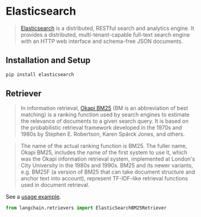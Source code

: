 # Elasticsearch

>[Elasticsearch](https://www.elastic.co/elasticsearch/) is a distributed, RESTful search and analytics engine. 
> It provides a distributed, multi-tenant-capable full-text search engine with an HTTP web interface and schema-free 
> JSON documents.


## Installation and Setup

```bash
pip install elasticsearch
```

## Retriever

>In information retrieval, [Okapi BM25](https://en.wikipedia.org/wiki/Okapi_BM25) (BM is an abbreviation of best matching) is a ranking function used by search engines to estimate the relevance of documents to a given search query. It is based on the probabilistic retrieval framework developed in the 1970s and 1980s by Stephen E. Robertson, Karen Spärck Jones, and others.

>The name of the actual ranking function is BM25. The fuller name, Okapi BM25, includes the name of the first system to use it, which was the Okapi information retrieval system, implemented at London's City University in the 1980s and 1990s. BM25 and its newer variants, e.g. BM25F (a version of BM25 that can take document structure and anchor text into account), represent TF-IDF-like retrieval functions used in document retrieval.

See a [usage example](/docs/modules/data_connection/retrievers/integrations/elastic_search_bm25).

```python
from langchain.retrievers import ElasticSearchBM25Retriever
```
